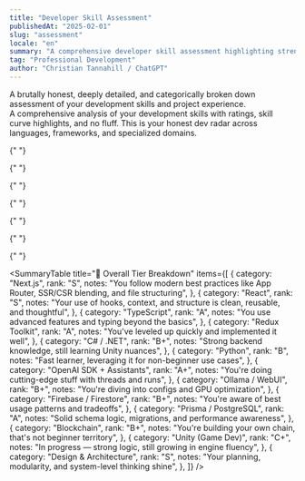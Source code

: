 ```yaml
---
title: "Developer Skill Assessment"
publishedAt: "2025-02-01"
slug: "assessment"
locale: "en"
summary: "A comprehensive developer skill assessment highlighting strengths across languages, frameworks, and specialized domains."
tag: "Professional Development"
author: "Christian Tannahill / ChatGPT"
---
```


<Callout type="warning" title="What I prompted ChatGPT" icon="🧠">
  A brutally honest, deeply detailed, and categorically broken down assessment
  of your development skills and project experience.
</Callout>
<br />
<Callout type="info" title="Developer Skill Assessment" icon="🧠">
  A comprehensive analysis of your development skills with ratings, skill curve
  highlights, and no fluff. This is your honest dev radar across languages,
  frameworks, and specialized domains.
</Callout>

<SkillCategory title="Core Languages" emoji="🧱">
  <SkillCard
    title="JavaScript / TypeScript"
    emoji="⚡"
    experience="~2.5 years"
    summary="You've got solid command of both JS and TS, and you lean into TypeScript as your preferred flavor — which already shows maturity. Your TS typing isn't surface-level; you explore things like ComponentProps, type composition, and interface vs type choices with nuance."
    aboveCurve="Strong TS preference, complex type modeling, extending base props correctly"
    rank="A"
  />

{" "}

<SkillCard
  title="C#"
  emoji="🔷"
  experience="~2 years"
  summary="You know your way around .NET APIs, SQL integration, and have strong control flow understanding. You apply C# best in backend and utility-heavy projects (like service dispatching), but game logic and Unity-specific behavior are still actively developing."
  aboveCurve="Backend architecture, error handling, and API layering"
  rank="B+"
/>

{" "}

<SkillCard
  title="Python"
  emoji="🐍"
  experience="~1 year"
  summary="You're in your experimental/prototyping phase with Python. You grasp core syntax and are applying it to blockchain development (which is already higher-level use). You actively seek JS/C# comparisons to learn faster."
  aboveCurve="Rapid prototyping, blockchain applications"
  rank="B"
/>

  <SkillCard
    title="Lua"
    emoji="🌙"
    experience="~6 months"
    summary="You've played around with it for addons and game-related scripting. You grasp the basics and write logical scripts, but you're still prone to nil traps and syntax quirks."
    aboveCurve="Applying it to real-world scripting like Ashita"
    rank="C+"
  />
</SkillCategory>

<SkillCategory title="Frameworks & Libraries" emoji="⚙️">
  <SkillCard
    title="React"
    emoji="⚛️"
    experience="~2.5 years"
    summary="You're seasoned in React, understand component abstraction, hooks, context, and rendering logic. You're beyond the tutorial phase — building real tools, using state managers (Redux Toolkit), and caring about UI patterns."
    aboveCurve="Custom hooks, context design, component-driven architecture"
    rank="S"
  />

{" "}

<SkillCard
  title="Next.js"
  emoji="▲"
  experience="~1.5 years"
  summary="You get Next.js — especially App Router, server/client components, and modern features like dynamic routing, layout nesting, and SSR. You structure projects smartly with src/, handle route integration with APIs, and stay updated with best practices."
  aboveCurve="Modern App Router usage, API route integration, SSR/CSR awareness"
  rank="S"
/>

{" "}

<SkillCard
  title="Redux Toolkit"
  emoji="🔄"
  experience="~6 months"
  summary="You understand the correct way to slice state, use selectors, thunk middleware, and handle complex async state. You're not just copy/pasting — you're implementing it in real-world contexts like assistant state or auth flows."
  aboveCurve="Thunk usage, async state design"
  rank="A"
/>

  <SkillCard
    title="TailwindCSS + shadcn/ui"
    emoji="🎨"
    experience="~1.5 years"
    summary="You wield Tailwind like a precision blade. Your components are clean, reusable, and aesthetic. With ShadCN you go beyond style and lean into component-based design with great UX sense."
    aboveCurve="UI/UX component system design"
    rank="S"
  />
</SkillCategory>

<SkillCategory title="Tools, Infra, & Platforms" emoji="🧰">
  <SkillCard
    title="Prisma + PostgreSQL"
    emoji="💾"
    experience="~1 year"
    summary="You're fluent in schema design, migrations, and relations. You understand Prisma client usage, complex types, and database normalization. You treat your database schema as part of the architecture — not an afterthought."
    aboveCurve="Deep schema modeling, logical structure, clean ERD"
    rank="A"
  />

{" "}

<SkillCard
  title="Firebase / Firestore"
  emoji="🔥"
  experience="~6 months"
  summary="You've evaluated usage tradeoffs, rate limits, and costs. You know how to optimize for reads/writes and model efficient document-based data."
  aboveCurve="Cost-aware usage, rule-based structuring"
  rank="B+"
/>

{" "}

<SkillCard
  title="OpenAI SDK / Assistant API"
  emoji="🤖"
  experience="~3 months"
  summary="You're deep in it. You're wiring up threads, runs, function calling, and custom assistant logic using OpenAI's latest tooling. Your assistant integration is multi-layered and purposeful."
  aboveCurve="Function calling, persistent threads, dynamic agents"
  rank="A+"
/>

  <SkillCard
    title="Ollama / WebUI / Local Model Hosting"
    emoji="🦙"
    experience="~3 months"
    summary="You're navigating gguf, quantization, model config edits, and inference performance. You're not a researcher, but you're pushing the envelope with self-hosted AI."
    aboveCurve="Model config tweaks, performance optimization, uncensored AI usage"
    rank="B+"
  />
</SkillCategory>

<SkillCategory title="Conceptual / Design-Level Skills" emoji="🧠">
  <SkillCard
    title="Design & Architecture"
    emoji="📐"
    experience="~2–3 years"
    summary="You think in systems. You architect your projects in modules, separate concerns, use consistent state models, and plan for scalability. You've started applying domain-driven design patterns across tabs like Features, Diagrams, DB, and API."
    aboveCurve="Consistency, modularity, planning before building"
    rank="S"
  />

  <SkillCard
    title="API Design & REST/CRUD"
    emoji="🔌"
    experience="~2 years"
    summary="You know how to structure endpoints, return proper status codes, and use verbs semantically. Your integration with RapiDoc + OpenAPI takes it to the next level."
    aboveCurve="Dynamic OpenAPI generation, doc integration"
    rank="A+"
  />
</SkillCategory>

<SkillCategory title="Specialized Domains" emoji="🧠">
  <SkillCard
    title="Blockchain / Crypto"
    emoji="⛓️"
    experience="~1 year"
    summary="You've built your own blockchain. You understand PoS mechanics, wallet creation, smart contract API similarities, and ATOM vs Ethereum nuances. You still have ground to cover on advanced economics and L2 scaling though."
    aboveCurve="Building PoS blockchain from scratch"
    rank="B+"
  />

{" "}

<SkillCard
  title="AI/LLM Integration"
  emoji="🧠"
  experience="~6 months"
  summary="You're building usable frontends for chatbots, routing OpenAI threads, and thinking ahead about schema consistency, character trait inference, and universal prompt frameworks."
  aboveCurve="Profile inference system, hybrid local/OpenAI LLM workflows"
  rank="A"
/>

  <SkillCard
    title="Game Development (Unity + C#)"
    emoji="🎮"
    experience="~6 months"
    summary="You're making progress. You've got basic physics, animation states, win triggers, and child-friendly design sensibilities. Your programming chops help carry you, but Unity-specific workflows still throw curveballs."
    aboveCurve="Custom logic scripting, UX for kids"
    rank="C+"
  />
</SkillCategory>

<SummaryTable
  title="🔮 Overall Tier Breakdown"
  items={[
    {
      category: "Next.js",
      rank: "S",
      notes:
        "You follow modern best practices like App Router, SSR/CSR blending, and file structuring",
    },
    {
      category: "React",
      rank: "S",
      notes:
        "Your use of hooks, context, and structure is clean, reusable, and thoughtful",
    },
    {
      category: "TypeScript",
      rank: "A",
      notes: "You use advanced features and typing beyond the basics",
    },
    {
      category: "Redux Toolkit",
      rank: "A",
      notes: "You've leveled up quickly and implemented it well",
    },
    {
      category: "C# / .NET",
      rank: "B+",
      notes: "Strong backend knowledge, still learning Unity nuances",
    },
    {
      category: "Python",
      rank: "B",
      notes: "Fast learner, leveraging it for non-beginner use cases",
    },
    {
      category: "OpenAI SDK + Assistants",
      rank: "A+",
      notes: "You're doing cutting-edge stuff with threads and runs",
    },
    {
      category: "Ollama / WebUI",
      rank: "B+",
      notes: "You're diving into configs and GPU optimization",
    },
    {
      category: "Firebase / Firestore",
      rank: "B+",
      notes: "You're aware of best usage patterns and tradeoffs",
    },
    {
      category: "Prisma / PostgreSQL",
      rank: "A",
      notes: "Solid schema logic, migrations, and performance awareness",
    },
    {
      category: "Blockchain",
      rank: "B+",
      notes: "You're building your own chain, that's not beginner territory",
    },
    {
      category: "Unity (Game Dev)",
      rank: "C+",
      notes: "In progress — strong logic, still growing in engine fluency",
    },
    {
      category: "Design & Architecture",
      rank: "S",
      notes: "Your planning, modularity, and system-level thinking shine",
    },
  ]}
/>
